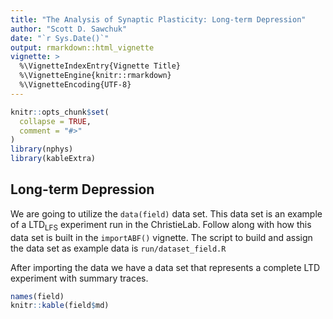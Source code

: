 ```yaml
---
title: "The Analysis of Synaptic Plasticity: Long-term Depression"
author: "Scott D. Sawchuk"
date: "`r Sys.Date()`"
output: rmarkdown::html_vignette
vignette: >
  %\VignetteIndexEntry{Vignette Title}
  %\VignetteEngine{knitr::rmarkdown}
  %\VignetteEncoding{UTF-8}
---
```


```r
knitr::opts_chunk$set(
  collapse = TRUE,
  comment = "#>"
)
library(nphys)
library(kableExtra)
```

## Long-term Depression

We are going to utilize the `data(field)` data set. This data set is an example of a LTD~LFS~ experiment run in the ChristieLab. Follow along with how this data set is built in the `importABF()` vignette. The script to build and assign the data set as example data is `run/dataset_field.R`

After importing the data we have a data set that represents a complete LTD experiment with summary traces. 

```r
names(field)
knitr::kable(field$md)
```


```r

```










































